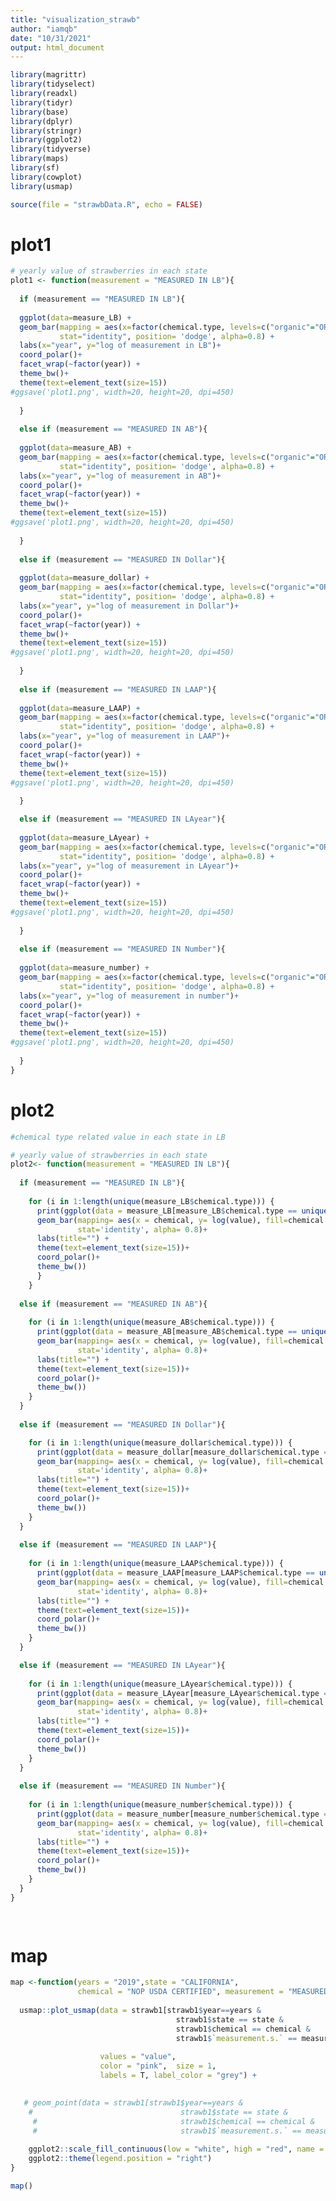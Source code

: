 ```yaml
---
title: "visualization_strawb"
author: "iamqb"
date: "10/31/2021"
output: html_document
---
```


```R
library(magrittr)
library(tidyselect)
library(readxl)
library(tidyr)
library(base)
library(dplyr)
library(stringr)
library(ggplot2)
library(tidyverse)
library(maps)
library(sf)
library(cowplot)
library(usmap)

source(file = "strawbData.R", echo = FALSE)

```


# plot1
```r

# yearly value of strawberries in each state
plot1 <- function(measurement = "MEASURED IN LB"){
  
  if (measurement == "MEASURED IN LB"){
    
  ggplot(data=measure_LB) +
  geom_bar(mapping = aes(x=factor(chemical.type, levels=c("organic"="ORGANIC STATUS", "fungi"="FUNGICIDE", "herb"="HERBICIDE", "insect"="INSECTICIDE", "other" = "OTHER", "fert"="FERTILIZER")), y=log(value), fill=state), 
           stat="identity", position= 'dodge', alpha=0.8) +
  labs(x="year", y="log of measurement in LB")+
  coord_polar()+
  facet_wrap(~factor(year)) +
  theme_bw()+
  theme(text=element_text(size=15))
#ggsave('plot1.png', width=20, height=20, dpi=450)
    
  }
  
  else if (measurement == "MEASURED IN AB"){
    
  ggplot(data=measure_AB) +
  geom_bar(mapping = aes(x=factor(chemical.type, levels=c("organic"="ORGANIC STATUS", "fungi"="FUNGICIDE", "herb"="HERBICIDE", "insect"="INSECTICIDE", "other" = "OTHER", "fert"="FERTILIZER")), y=log(value), fill=state), 
           stat="identity", position= 'dodge', alpha=0.8) +
  labs(x="year", y="log of measurement in AB")+
  coord_polar()+
  facet_wrap(~factor(year)) +
  theme_bw()+
  theme(text=element_text(size=15))
#ggsave('plot1.png', width=20, height=20, dpi=450)
    
  }
  
  else if (measurement == "MEASURED IN Dollar"){
    
  ggplot(data=measure_dollar) +
  geom_bar(mapping = aes(x=factor(chemical.type, levels=c("organic"="ORGANIC STATUS", "fungi"="FUNGICIDE", "herb"="HERBICIDE", "insect"="INSECTICIDE", "other" = "OTHER", "fert"="FERTILIZER")), y=log(value), fill=state), 
           stat="identity", position= 'dodge', alpha=0.8) +
  labs(x="year", y="log of measurement in Dollar")+
  coord_polar()+
  facet_wrap(~factor(year)) +
  theme_bw()+
  theme(text=element_text(size=15))
#ggsave('plot1.png', width=20, height=20, dpi=450)
    
  }
  
  else if (measurement == "MEASURED IN LAAP"){
    
  ggplot(data=measure_LAAP) +
  geom_bar(mapping = aes(x=factor(chemical.type, levels=c("organic"="ORGANIC STATUS", "fungi"="FUNGICIDE", "herb"="HERBICIDE", "insect"="INSECTICIDE", "other" = "OTHER", "fert"="FERTILIZER")), y=log(value), fill=state), 
           stat="identity", position= 'dodge', alpha=0.8) +
  labs(x="year", y="log of measurement in LAAP")+
  coord_polar()+
  facet_wrap(~factor(year)) +
  theme_bw()+
  theme(text=element_text(size=15))
#ggsave('plot1.png', width=20, height=20, dpi=450)
    
  }

  else if (measurement == "MEASURED IN LAyear"){
    
  ggplot(data=measure_LAyear) +
  geom_bar(mapping = aes(x=factor(chemical.type, levels=c("organic"="ORGANIC STATUS", "fungi"="FUNGICIDE", "herb"="HERBICIDE", "insect"="INSECTICIDE", "other" = "OTHER", "fert"="FERTILIZER")), y=log(value), fill=state), 
           stat="identity", position= 'dodge', alpha=0.8) +
  labs(x="year", y="log of measurement in LAyear")+
  coord_polar()+
  facet_wrap(~factor(year)) +
  theme_bw()+
  theme(text=element_text(size=15))
#ggsave('plot1.png', width=20, height=20, dpi=450)
    
  }
  
  else if (measurement == "MEASURED IN Number"){
    
  ggplot(data=measure_number) +
  geom_bar(mapping = aes(x=factor(chemical.type, levels=c("organic"="ORGANIC STATUS", "fungi"="FUNGICIDE", "herb"="HERBICIDE", "insect"="INSECTICIDE", "other" = "OTHER", "fert"="FERTILIZER")), y=log(value), fill=state), 
           stat="identity", position= 'dodge', alpha=0.8) +
  labs(x="year", y="log of measurement in number")+
  coord_polar()+
  facet_wrap(~factor(year)) +
  theme_bw()+
  theme(text=element_text(size=15))
#ggsave('plot1.png', width=20, height=20, dpi=450)
    
  }  
}


```

# plot2
```R
#chemical type related value in each state in LB

# yearly value of strawberries in each state
plot2<- function(measurement = "MEASURED IN LB"){
  
  if (measurement == "MEASURED IN LB"){
    
    for (i in 1:length(unique(measure_LB$chemical.type))) {
      print(ggplot(data = measure_LB[measure_LB$chemical.type == unique(measure_LB$chemical.type)[i],])+ 
      geom_bar(mapping= aes(x = chemical, y= log(value), fill=chemical.type), 
               stat='identity', alpha= 0.8)+
      labs(title="") +
      theme(text=element_text(size=15))+
      coord_polar()+
      theme_bw())
      }
    }
  
  else if (measurement == "MEASURED IN AB"){
    
    for (i in 1:length(unique(measure_AB$chemical.type))) {
      print(ggplot(data = measure_AB[measure_AB$chemical.type == unique(measure_AB$chemical.type)[i],])+ 
      geom_bar(mapping= aes(x = chemical, y= log(value), fill=chemical.type), 
               stat='identity', alpha= 0.8)+
      labs(title="") +
      theme(text=element_text(size=15))+
      coord_polar()+
      theme_bw())
    }
  }
  
  else if (measurement == "MEASURED IN Dollar"){

    for (i in 1:length(unique(measure_dollar$chemical.type))) {
      print(ggplot(data = measure_dollar[measure_dollar$chemical.type == unique(measure_dollar$chemical.type)[i],])+ 
      geom_bar(mapping= aes(x = chemical, y= log(value), fill=chemical.type), 
               stat='identity', alpha= 0.8)+
      labs(title="") +
      theme(text=element_text(size=15))+
      coord_polar()+
      theme_bw())
    }
  }
  
  else if (measurement == "MEASURED IN LAAP"){
    
    for (i in 1:length(unique(measure_LAAP$chemical.type))) {
      print(ggplot(data = measure_LAAP[measure_LAAP$chemical.type == unique(measure_LAAP$chemical.type)[i],])+ 
      geom_bar(mapping= aes(x = chemical, y= log(value), fill=chemical.type), 
               stat='identity', alpha= 0.8)+
      labs(title="") +
      theme(text=element_text(size=15))+
      coord_polar()+
      theme_bw())
    }
  }

  else if (measurement == "MEASURED IN LAyear"){
    
    for (i in 1:length(unique(measure_LAyear$chemical.type))) {
      print(ggplot(data = measure_LAyear[measure_LAyear$chemical.type == unique(measure_LAyear$chemical.type)[i],])+ 
      geom_bar(mapping= aes(x = chemical, y= log(value), fill=chemical.type), 
               stat='identity', alpha= 0.8)+
      labs(title="") +
      theme(text=element_text(size=15))+
      coord_polar()+
      theme_bw())
    }
  }
  
  else if (measurement == "MEASURED IN Number"){
    
    for (i in 1:length(unique(measure_number$chemical.type))) {
      print(ggplot(data = measure_number[measure_number$chemical.type == unique(measure_number$chemical.type)[i],])+ 
      geom_bar(mapping= aes(x = chemical, y= log(value), fill=chemical.type), 
               stat='identity', alpha= 0.8)+
      labs(title="") +
      theme(text=element_text(size=15))+
      coord_polar()+
      theme_bw())
    }
  }
}

  


```

# map
```r

map <-function(years = "2019",state = "CALIFORNIA", 
               chemical = "NOP USDA CERTIFIED", measurement = "MEASURED IN LB"){
  
  usmap::plot_usmap(data = strawb1[strawb1$year==years & 
                                     strawb1$state == state & 
                                     strawb1$chemical == chemical & 
                                     strawb1$`measurement.s.` == measurement,], 
                    
                    values = "value", 
                    color = "pink",  size = 1,
                    labels = T, label_color = "grey") +

    
   # geom_point(data = strawb1[strawb1$year==years & 
    #                                 strawb1$state == state & 
     #                                strawb1$chemical == chemical & 
     #                                strawb1$`measurement.s.` == measurement,])+
    
    ggplot2::scale_fill_continuous(low = "white", high = "red", name = "", label = scales::comma)+ 
    ggplot2::theme(legend.position = "right")
}

map()

```



